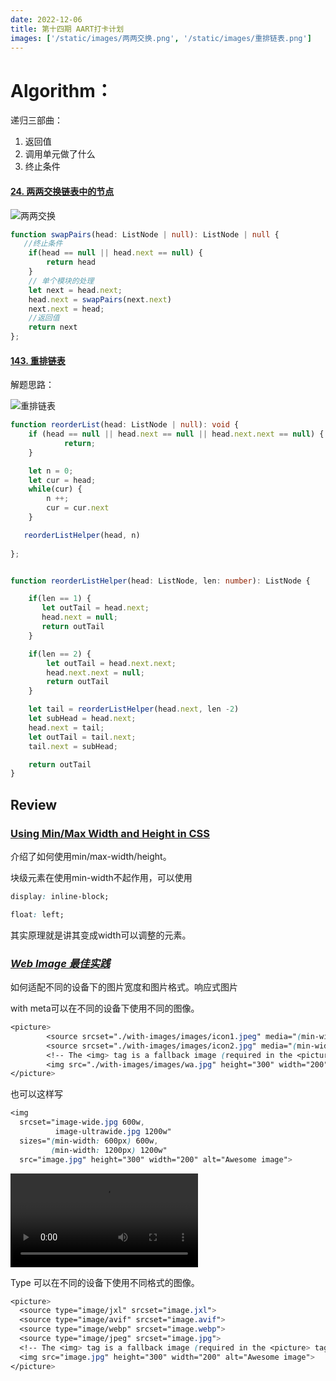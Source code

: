 ```yaml
---
date: 2022-12-06
title: 第十四期 AART打卡计划
images: ['/static/images/两两交换.png', '/static/images/重排链表.png']
---
```


# Algorithm：

递归三部曲：

1. 返回值
2. 调用单元做了什么
3. 终止条件

#### [24. 两两交换链表中的节点](https://leetcode.cn/problems/swap-nodes-in-pairs/)

![两两交换](/static/images/两两交换.png)

```typescript
function swapPairs(head: ListNode | null): ListNode | null {
   //终止条件
    if(head == null || head.next == null) {
        return head
    }
    // 单个模块的处理
    let next = head.next;
    head.next = swapPairs(next.next)
    next.next = head;
    //返回值
    return next
};
```

#### [143. 重排链表](https://leetcode.cn/problems/reorder-list/)

解题思路： 

![重排链表](/static/images/重排链表.png)

```typescript
function reorderList(head: ListNode | null): void {
    if (head == null || head.next == null || head.next.next == null) {
            return;
    }

    let n = 0;
    let cur = head;
    while(cur) {
        n ++;
        cur = cur.next
    }

   reorderListHelper(head, n)
   
};  


function reorderListHelper(head: ListNode, len: number): ListNode {

    if(len == 1) {
       let outTail = head.next;
       head.next = null;
       return outTail
    }

    if(len == 2) {
        let outTail = head.next.next;
        head.next.next = null;
        return outTail
    }

    let tail = reorderListHelper(head.next, len -2)
    let subHead = head.next;
    head.next = tail;
    let outTail = tail.next;
    tail.next = subHead;

    return outTail
}
```



## Review

### [Using Min/Max Width and Height in CSS](https://www.impressivewebs.com/min-max-width-height-css/)

介绍了如何使用min/max-width/height。

块级元素在使用min-width不起作用，可以使用

```css
display: inline-block; 
```

```css
float: left;
```

其实原理就是讲其变成width可以调整的元素。

### *[Web Image 最佳实践](https://github.com/nucliweb/image-element)*

如何适配不同的设备下的图片宽度和图片格式。响应式图片

with meta可以在不同的设备下使用不同的图像。

```css
<picture>
        <source srcset="./with-images/images/icon1.jpeg" media="(min-width: 1200px)">
        <source srcset="./with-images/images/icon2.jpg" media="(min-width: 600px)">
        <!-- The <img> tag is a fallback image (required in the <picture> tag) -->
        <img src="./with-images/images/wa.jpg" height="300" width="200" alt="Awesome image">
</picture>
```

也可以这样写

```css
<img 
  srcset="image-wide.jpg 600w,
          image-ultrawide.jpg 1200w"
  sizes="(min-width: 600px) 600w,
         (min-width: 1200px) 1200w"
  src="image.jpg" height="300" width="200" alt="Awesome image">
```

<video controls>
  <source
    src="/static/images/meta.mp4"
    type="video/webm"
  />
</video>



Type 可以在不同的设备下使用不同格式的图像。

```css
<picture>
  <source type="image/jxl" srcset="image.jxl">
  <source type="image/avif" srcset="image.avif">
  <source type="image/webp" srcset="image.webp">
  <source type="image/jpeg" srcset="image.jpg">
  <!-- The <img> tag is a fallback image (required in the <picture> tag) -->
  <img src="image.jpg" height="300" width="200" alt="Awesome image">
</picture>
```


